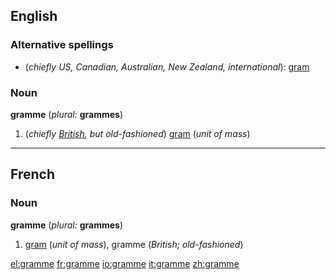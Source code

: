 ==English==

===Alternative spellings===
* (''chiefly US, Canadian, Australian, New Zealand, international''): [[gram]]

===Noun===
'''gramme''' (''plural:'' '''grammes''')
# (''chiefly [[w:British English|British]], but old-fashioned'') [[gram]] (''unit of mass'')

----

==French==
===Noun===
'''gramme''' {{m}} (''plural:'' '''grammes''')
# [[gram]] (''unit of mass''), gramme (''British; old-fashioned'')

[[el:gramme]]
[[fr:gramme]]
[[io:gramme]]
[[it:gramme]]
[[zh:gramme]]